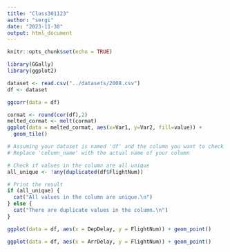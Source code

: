 ```yaml
---
title: "Class301123"
author: "sergi"
date: "2023-11-30"
output: html_document
---
```


```r
knitr::opts_chunk$set(echo = TRUE)
```

```r
library(GGally)
library(ggplot2)
```


```r
dataset <- read.csv("../datasets/2008.csv")
df <- dataset
```


```r
ggcorr(data = df)
```

```r
cormat <- round(cor(df),2)
melted_cormat <- melt(cormat)
ggplot(data = melted_cormat, aes(x=Var1, y=Var2, fill=value)) + 
  geom_tile()
```
```r
# Assuming your dataset is named 'df' and the column you want to check is 'column_name'
# Replace 'column_name' with the actual name of your column

# Check if values in the column are all unique
all_unique <- !any(duplicated(df$FlightNum))

# Print the result
if (all_unique) {
  cat("All values in the column are unique.\n")
} else {
  cat("There are duplicate values in the column.\n")
}

```

```r
ggplot(data = df, aes(x = DepDelay, y = FlightNum)) + geom_point()
```

```r
ggplot(data = df, aes(x = ArrDelay, y = FlightNum)) + geom_point()
```


